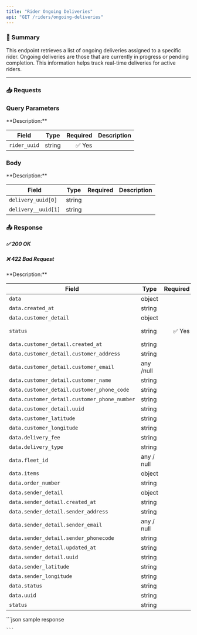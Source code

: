 ```yaml
---
title: "Rider Ongoing Deliveries"
api: "GET /riders/ongoing-deliveries"
---
```



### 📝 Summary

This endpoint retrieves a list of ongoing deliveries assigned to a specific rider. Ongoing deliveries are those that are currently in progress or pending completion. This information helps track real-time deliveries for active riders.

---



### 📥 Requests
### Query Parameters
<Expandable>
**Description:** 

| **Field**   | **Type** | **Required** | **Description**          |
|-------------|----------|-------------:|---------------------------|
| `rider_uuid`   | string   | ✅ Yes       |          |
</Expandable>

### Body
<Expandable>
**Description:** 

| **Field**   | **Type** | **Required** | **Description**          |
|-------------|----------|-------------:|---------------------------|
| `delivery_uuid[0]`   | string   |        |          |
|`delivery__uuid[1]`| string     |    |       |           |           |
</Expandable>


### 📤 Response

##### ✅ 200 OK
##### ❌ 422 Bad Request

<Expandable>
**Description:** 

| **Field**   | **Type** | **Required** | **Description**          |
|-------------|----------|-------------:|---------------------------|
| `data`   | object   |        |           |
| `data.created_at`      | string   |        |                  |
| `data.customer_detail` | object   |        |  |
| `status`    | string   | ✅ Yes       | Status of the request     |
| `data.customer_detail.created_at` |   string |   |    |
| `data.customer_detail.customer_address`  |   string  |   |    |
| `data.customer_detail.customer_email`    |   any /null   |   |    |
| `data.customer_detail.customer_name` |   string  |   |    |
| `data.customer_detail.customer_phone_code`   |   string  |   |
| `data.customer_detail.customer_phone_number` |   string  |   |    |
| `data.customer_detail.uuid`  |   string  |   |    |
| `data.customer_latitude`  |   string| |   |   |
| `data.customer_longitude`  |   string| |   |   |
| `data.delivery_fee`  |   string| |   |   |
| `data.delivery_type`  |   string| |   |   |
| `data.fleet_id`  |   any / null| |   |   |
| `data.items`  |   object| |   |   |
| `data.order_number`  |   string| |   |   |
| `data.sender_detail`  |   object| |   |   |
| `data.sender_detail.created_at`  |   string| |   |   |
| `data.sender_detail.sender_address`  |   string| |   |   |
| `data.sender_detail.sender_email`  |   any / null| |   |   |
| `data.sender_detail.sender_phonecode`  |   string| |   |   |
| `data.sender_detail.updated_at`  |   string| |   |   |
| `data.sender_detail.uuid`  |   string| |   |   |
| `data.sender_latitude`  |   string| |   |   |
| `data.sender_longitude`  |   string| |   |   |
| `data.status`  |   string| |   |   |
| `data.uuid`  |   string| |   |   |
| `status`  |   string| |   |   |
</Expandable>

<ResponseExample>
    ```json sample response
    
    ```
</ResponseExample>


